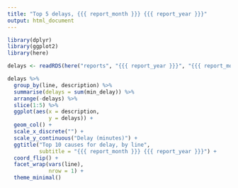 ```yaml
---
title: "Top 5 delays, {{{ report_month }}} {{{ report_year }}}"
output: html_document
---
```


```r
library(dplyr)
library(ggplot2)
library(here)

delays <- readRDS(here("reports", "{{{ report_year }}}", "{{{ report_month }}}", "delays_{{{ report_month }}}_{{{ report_year }}}_clean.rds"))
```

```r
delays %>%
  group_by(line, description) %>%
  summarise(delays = sum(min_delay)) %>%
  arrange(-delays) %>%
  slice(1:5) %>%
  ggplot(aes(x = description,
             y = delays)) +
  geom_col() + 
  scale_x_discrete("") +
  scale_y_continuous("Delay (minutes)") + 
  ggtitle("Top 10 causes for delay, by line",
          subtitle = "{{{ report_month }}} {{{ report_year }}}") + 
  coord_flip() + 
  facet_wrap(vars(line),
             nrow = 1) + 
  theme_minimal()
```
